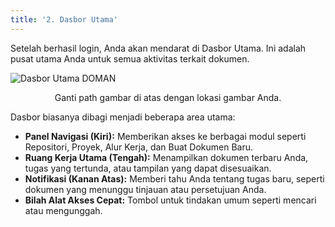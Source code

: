 ```yaml
---
title: '2. Dasbor Utama'
---
```


Setelah berhasil login, Anda akan mendarat di Dasbor Utama. Ini adalah pusat utama Anda untuk semua aktivitas terkait dokumen.

![Dasbor Utama DOMAN](</path/to/your/dashboard-image.png>)
<p align="center">Ganti path gambar di atas dengan lokasi gambar Anda.</p>

Dasbor biasanya dibagi menjadi beberapa area utama:

- **Panel Navigasi (Kiri):** Memberikan akses ke berbagai modul seperti Repositori, Proyek, Alur Kerja, dan Buat Dokumen Baru.
- **Ruang Kerja Utama (Tengah):** Menampilkan dokumen terbaru Anda, tugas yang tertunda, atau tampilan yang dapat disesuaikan.
- **Notifikasi (Kanan Atas):** Memberi tahu Anda tentang tugas baru, seperti dokumen yang menunggu tinjauan atau persetujuan Anda.
- **Bilah Alat Akses Cepat:** Tombol untuk tindakan umum seperti mencari atau mengunggah.